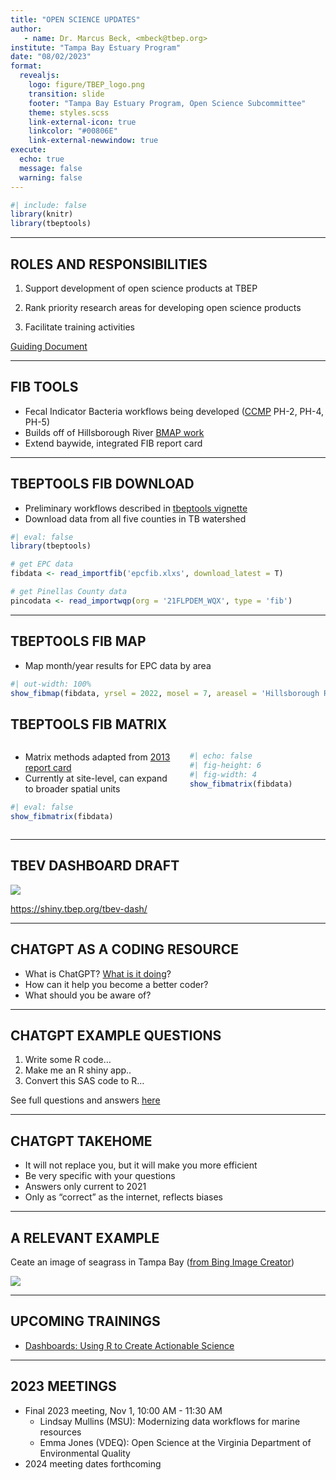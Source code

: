 ```yaml
---
title: "OPEN SCIENCE UPDATES"
author: 
   - name: Dr. Marcus Beck, <mbeck@tbep.org>
institute: "Tampa Bay Estuary Program"
date: "08/02/2023"
format:
  revealjs:
    logo: figure/TBEP_logo.png
    transition: slide
    footer: "Tampa Bay Estuary Program, Open Science Subcommittee"
    theme: styles.scss
    link-external-icon: true
    linkcolor: "#00806E"
    link-external-newwindow: true
execute:
  echo: true
  message: false
  warning: false
---
```


```r
#| include: false
library(knitr)
library(tbeptools)
```

------------------------------------------------------------------------

## ROLES AND RESPONSIBILITIES

1.  Support development of open science products at TBEP

2.  Rank priority research areas for developing open science products

3.  Facilitate training activities

[Guiding Document](https://docs.google.com/document/d/1w6dVTwfYYDRVzGPXy0jyHxV4mwOutEY_ISMP1oAdZ_c/edit)

------------------------------------------------------------------------

## FIB TOOLS

-   Fecal Indicator Bacteria workflows being developed ([CCMP](https://tbep.org/about-tbep/what-guides-us/) PH-2, PH-4, PH-5)
-   Builds off of Hillsborough River [BMAP work](https://drive.google.com/file/d/1MZnK3cMzV7LRg6dTbCKX8AOZU0GNurJJ/view)
-   Extend baywide, integrated FIB report card

------------------------------------------------------------------------

## TBEPTOOLS FIB DOWNLOAD

-   Preliminary workflows described in [tbeptools vignette](https://tbep-tech.github.io/tbeptools/articles/fib.html)
-   Download data from all five counties in TB watershed

```r
#| eval: false
library(tbeptools)

# get EPC data
fibdata <- read_importfib('epcfib.xlxs', download_latest = T)

# get Pinellas County data
pincodata <- read_importwqp(org = '21FLPDEM_WQX', type = 'fib')
```

------------------------------------------------------------------------

## TBEPTOOLS FIB MAP

-   Map month/year results for EPC data by area

```r
#| out-width: 100%
show_fibmap(fibdata, yrsel = 2022, mosel = 7, areasel = 'Hillsborough River')
```

## TBEPTOOLS FIB MATRIX

::: columns
::: {.column width="55%"}
-   Matrix methods adapted from [2013 report card](https://drive.google.com/file/d/1MZnK3cMzV7LRg6dTbCKX8AOZU0GNurJJ/view)
-   Currently at site-level, can expand to broader spatial units

```r
#| eval: false
show_fibmatrix(fibdata)
```
:::

::: {.column width="45%"}
```r
#| echo: false
#| fig-height: 6
#| fig-width: 4
show_fibmatrix(fibdata)
```
:::
:::

------------------------------------------------------------------------

## TBEV DASHBOARD DRAFT

[![](figure/tbevex.PNG)](https://shiny.tbep.org/tbev-dash/)

<https://shiny.tbep.org/tbev-dash/>

------------------------------------------------------------------------

## CHATGPT AS A CODING RESOURCE

-   What is ChatGPT? [What is it doing](https://writings.stephenwolfram.com/2023/02/what-is-chatgpt-doing-and-why-does-it-work/)?
-   How can it help you become a better coder?
-   What should you be aware of?

------------------------------------------------------------------------

## CHATGPT EXAMPLE QUESTIONS

1.  Write some R code...
2.  Make me an R shiny app..
3.  Convert this SAS code to R...

See full questions and answers [here](http://tbep-tech.github.io/tbep-os-presentations/chatgptex.html)

------------------------------------------------------------------------

## CHATGPT TAKEHOME

-   It will not replace you, but it will make you more efficient
-   Be very specific with your questions
-   Answers only current to 2021
-   Only as "correct" as the internet, reflects biases

------------------------------------------------------------------------

## A RELEVANT EXAMPLE

Ceate an image of seagrass in Tampa Bay ([from Bing Image Creator](https://www.bing.com/create))

![](figure/bingseagrass.jpg){fig-align="center"}

------------------------------------------------------------------------

## UPCOMING TRAININGS

-   [Dashboards: Using R to Create Actionable Science](https://conference.cerf.science/2023-workshop--dashboards--using-r-to-create-actionable-science)

------------------------------------------------------------------------

## 2023 MEETINGS

-   Final 2023 meeting, Nov 1, 10:00 AM - 11:30 AM
    -   Lindsay Mullins (MSU): Modernizing data workflows for marine resources
    -   Emma Jones (VDEQ): Open Science at the Virginia Department of Environmental Quality
-   2024 meeting dates forthcoming
